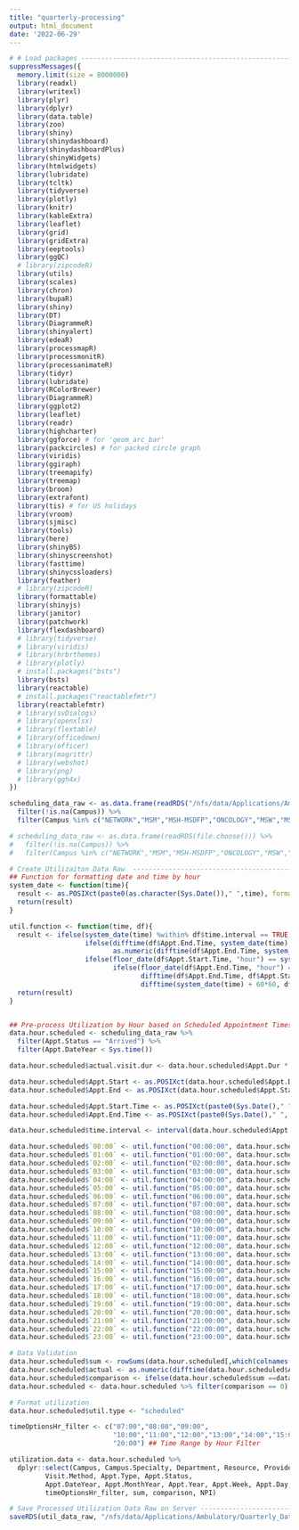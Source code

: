 ```yaml
---
title: "quarterly-processing"
output: html_document
date: '2022-06-29'
---
```


```r
# # Load packages -----------------------------------------------------------------------------------
suppressMessages({
  memory.limit(size = 8000000)
  library(readxl)
  library(writexl)
  library(plyr)
  library(dplyr)
  library(data.table)
  library(zoo)
  library(shiny)
  library(shinydashboard)
  library(shinydashboardPlus)
  library(shinyWidgets)
  library(htmlwidgets)
  library(lubridate)
  library(tcltk)
  library(tidyverse)
  library(plotly)
  library(knitr)
  library(kableExtra)
  library(leaflet)
  library(grid)
  library(gridExtra)
  library(eeptools)
  library(ggQC)
  # library(zipcodeR)
  library(utils)
  library(scales)
  library(chron)
  library(bupaR)
  library(shiny)
  library(DT)
  library(DiagrammeR)
  library(shinyalert)
  library(edeaR)
  library(processmapR)
  library(processmonitR)
  library(processanimateR)
  library(tidyr)
  library(lubridate)
  library(RColorBrewer)
  library(DiagrammeR)
  library(ggplot2)
  library(leaflet)
  library(readr)
  library(highcharter)
  library(ggforce) # for 'geom_arc_bar'
  library(packcircles) # for packed circle graph
  library(viridis)
  library(ggiraph)
  library(treemapify)
  library(treemap)
  library(broom)
  library(extrafont)
  library(tis) # for US holidays
  library(vroom)
  library(sjmisc)
  library(tools)
  library(here)
  library(shinyBS)
  library(shinyscreenshot)
  library(fasttime)
  library(shinycssloaders)
  library(feather)
  # library(zipcodeR)
  library(formattable)
  library(shinyjs)
  library(janitor)
  library(patchwork)
  library(flexdashboard)
  # library(tidyverse)
  # library(viridis)
  # library(hrbrthemes)
  # library(plotly)
  # install.packages("bsts")
  library(bsts)
  library(reactable)
  # install.packages("reactablefmtr")
  library(reactablefmtr)
  # library(svDialogs)
  # library(openxlsx)
  # library(flextable)
  # library(officedown)
  # library(officer)
  # library(magrittr)
  # library(webshot) 
  # library(png)
  # library(ggh4x)
})


```


```r

scheduling_data_raw <- as.data.frame(readRDS("/nfs/data/Applications/Ambulatory/Data_Updated/historical_data.rds")) %>%
  filter(!is.na(Campus)) %>%
  filter(Campus %in% c("NETWORK","MSM","MSH-MSDFP","ONCOLOGY","MSW","MSBI","MSUS","MSH- AMBULATORY CARE","MSDD"))

# scheduling_data_raw <- as.data.frame(readRDS(file.choose())) %>%
#   filter(!is.na(Campus)) %>%
#   filter(Campus %in% c("NETWORK","MSM","MSH-MSDFP","ONCOLOGY","MSW","MSBI","MSUS","MSH- AMBULATORY CARE","MSDD"))

```


```r

# Create Utilizaiton Data Raw  -------------------------------------------------
## Function for formatting date and time by hour
system_date <- function(time){
  result <- as.POSIXct(paste0(as.character(Sys.Date())," ",time), format="%Y-%m-%d %H:%M:%S")
  return(result)
}

util.function <- function(time, df){
  result <- ifelse(system_date(time) %within% df$time.interval == TRUE,
                   ifelse(difftime(df$Appt.End.Time, system_date(time), units = "mins") >= 60, 60,
                          as.numeric(difftime(df$Appt.End.Time, system_date(time), units = "mins"))),
                   ifelse(floor_date(df$Appt.Start.Time, "hour") == system_date(time),
                          ifelse(floor_date(df$Appt.End.Time, "hour") == system_date(time),
                                 difftime(df$Appt.End.Time, df$Appt.Start.Time, units = "mins"),
                                 difftime(system_date(time) + 60*60, df$Appt.Start.Time, units = "mins")), 0))
  return(result)
}


## Pre-process Utilization by Hour based on Scheduled Appointment Times --------------------------------------------------
data.hour.scheduled <- scheduling_data_raw %>% 
  filter(Appt.Status == "Arrived") %>%
  filter(Appt.DateYear < Sys.time())

data.hour.scheduled$actual.visit.dur <- data.hour.scheduled$Appt.Dur * 1.2 # 20% Adjustment Factor

data.hour.scheduled$Appt.Start <- as.POSIXct(data.hour.scheduled$Appt.DTTM, format = "%H:%M")
data.hour.scheduled$Appt.End <- as.POSIXct(data.hour.scheduled$Appt.Start + data.hour.scheduled$Appt.Dur*60, format = "%H:%M")

data.hour.scheduled$Appt.Start.Time <- as.POSIXct(paste0(Sys.Date()," ", format(data.hour.scheduled$Appt.Start, format="%H:%M:%S")))
data.hour.scheduled$Appt.End.Time <- as.POSIXct(paste0(Sys.Date()," ", format(data.hour.scheduled$Appt.End, format="%H:%M:%S")))

data.hour.scheduled$time.interval <- interval(data.hour.scheduled$Appt.Start.Time, data.hour.scheduled$Appt.End.Time)

data.hour.scheduled$`00:00` <- util.function("00:00:00", data.hour.scheduled)
data.hour.scheduled$`01:00` <- util.function("01:00:00", data.hour.scheduled)
data.hour.scheduled$`02:00` <- util.function("02:00:00", data.hour.scheduled)
data.hour.scheduled$`03:00` <- util.function("03:00:00", data.hour.scheduled)
data.hour.scheduled$`04:00` <- util.function("04:00:00", data.hour.scheduled)
data.hour.scheduled$`05:00` <- util.function("05:00:00", data.hour.scheduled)
data.hour.scheduled$`06:00` <- util.function("06:00:00", data.hour.scheduled)
data.hour.scheduled$`07:00` <- util.function("07:00:00", data.hour.scheduled)
data.hour.scheduled$`08:00` <- util.function("08:00:00", data.hour.scheduled)
data.hour.scheduled$`09:00` <- util.function("09:00:00", data.hour.scheduled)
data.hour.scheduled$`10:00` <- util.function("10:00:00", data.hour.scheduled)
data.hour.scheduled$`11:00` <- util.function("11:00:00", data.hour.scheduled)
data.hour.scheduled$`12:00` <- util.function("12:00:00", data.hour.scheduled)
data.hour.scheduled$`13:00` <- util.function("13:00:00", data.hour.scheduled)
data.hour.scheduled$`14:00` <- util.function("14:00:00", data.hour.scheduled)
data.hour.scheduled$`15:00` <- util.function("15:00:00", data.hour.scheduled)
data.hour.scheduled$`16:00` <- util.function("16:00:00", data.hour.scheduled)
data.hour.scheduled$`17:00` <- util.function("17:00:00", data.hour.scheduled)
data.hour.scheduled$`18:00` <- util.function("18:00:00", data.hour.scheduled)
data.hour.scheduled$`19:00` <- util.function("19:00:00", data.hour.scheduled)
data.hour.scheduled$`20:00` <- util.function("20:00:00", data.hour.scheduled)
data.hour.scheduled$`21:00` <- util.function("21:00:00", data.hour.scheduled)
data.hour.scheduled$`22:00` <- util.function("22:00:00", data.hour.scheduled)
data.hour.scheduled$`23:00` <- util.function("23:00:00", data.hour.scheduled)

# Data Validation
data.hour.scheduled$sum <- rowSums(data.hour.scheduled[,which(colnames(data.hour.scheduled)=="00:00"):which(colnames(data.hour.scheduled)=="23:00")])
data.hour.scheduled$actual <- as.numeric(difftime(data.hour.scheduled$Appt.End.Time, data.hour.scheduled$Appt.Start.Time, units = "mins"))
data.hour.scheduled$comparison <- ifelse(data.hour.scheduled$sum ==data.hour.scheduled$actual, 0, 1)
data.hour.scheduled <- data.hour.scheduled %>% filter(comparison == 0)

# Format utilization 
data.hour.scheduled$util.type <- "scheduled"

timeOptionsHr_filter <- c("07:00","08:00","09:00",
                          "10:00","11:00","12:00","13:00","14:00","15:00","16:00","17:00","18:00","19:00",
                          "20:00") ## Time Range by Hour Filter

utilization.data <- data.hour.scheduled %>%
  dplyr::select(Campus, Campus.Specialty, Department, Resource, Provider,
         Visit.Method, Appt.Type, Appt.Status,
         Appt.DateYear, Appt.MonthYear, Appt.Year, Appt.Week, Appt.Day, Appt.TM.Hr, holiday, util.type,
         timeOptionsHr_filter, sum, comparison, NPI)

# Save Processed Utilization Data Raw on Server --------------------------------
saveRDS(util_data_raw, "/nfs/data/Applications/Ambulatory/Quarterly_Data/full_utilization_data.rds")

```


<!-- ```{r Import Full Utilization Data, echo = FALSE, warning = FALSE, message = FALSE} -->

<!-- util_data_raw <- as.data.frame(readRDS("/nfs/data/Applications/Ambulatory/Quarterly_Data/full_utilization_data.rds")) -->

<!-- util_data_raw <- util_data_raw %>% -->
<!--   mutate(Appt.YearQtr = as.yearqtr(Appt.DateYear), -->
<!--          Session = ifelse(as.integer(sub(':.*', '', Appt.TM.Hr)) >= 12, 'PM', 'AM') ) -->
<!-- ``` -->


<!-- ```{r Import Mapping Files, echo = FALSE, warning = FALSE, message = FALSE} -->

<!-- dept_zip_code_ref <- read_csv("/nfs/data/Applications/Ambulatory/Department_Zip_Code.csv") # Epic Department Zip Code -->
<!-- visitPlan <- read_csv("/nfs/data/Applications/Ambulatory/Visit Plans.csv") # Epic Visit Plan Grouping -->

<!-- dept_zip_code_ref <- read_csv(file.choose()) # Epic Department Zip Code -->
<!-- visitPlan <- read_csv(file.choose()) # Epic Visit Plan Grouping -->

<!-- ``` -->


<!-- ```{r Scheduling Data Processing, echo = FALSE, warning = FALSE, message = FALSE} -->

<!-- scheduling_data_raw <- scheduling_data_raw %>% -->
<!--   mutate(Appt.WeekNum = lubridate::epiweek(Appt.DateYear), -->
<!--          Appt.YearQtr = as.yearqtr(Appt.DTTM), -->
<!--          Appt.Made.YearQtr = as.yearqtr(Appt.Made.DTTM), -->
<!--          Visit.Method  = case_when(Visit.Method == "IN PERSON" ~ 'IN PERSON',TRUE ~ 'TELEHEALTH'), -->
<!--          New.PT3 = case_when(New.PT3 == "TRUE" ~ 'New',TRUE ~ 'Established'), -->
<!--          Appt.Made.DateYear = as.Date(Appt.Made.DTTM, format="%Y-%m-%d"), -->
<!--          Appt.Made.MonthYear = format(as.Date(Appt.Made.DTTM, format="%m/%d/%Y"), "%Y-%m"), -->
<!--          Appt.Made.Year = format(as.Date(Appt.Made.DTTM, format="%m/%d/%Y"), "%Y"), -->
<!--          Appt.Made.WeekNum = as.numeric(strftime(Appt.Made.DTTM, format = "%V")), -->
<!--          Session = ifelse(as.integer(sub(':.*', '', Time)) >= 12, 'PM', 'AM') ) -->

<!-- ``` -->


<!-- ```{r Volume Tables, echo = FALSE, warning = FALSE, message = FALSE} -->

<!-- # Volume Tables ---------------------------------------------------------------- -->
<!-- ## Arrived monthly volume by Campus, Campus.Specialty, Department, Appt.YearQtr. Appt.MonNum, Appt.Month, Visit.Method, monthly_vol -->
<!-- monthly_vol <- scheduling_data_raw %>% -->
<!--   filter(Appt.Status == "Arrived") %>% -->
<!--   filter(Appt.DateYear <= max(Appt.Made.DateYear)) %>% -->
<!--   mutate(Appt.MonNum = as.numeric(strftime(Appt.DateYear, format = "%m")), -->
<!--          Appt.Month = strftime(Appt.DateYear, format = "%b")) %>% -->
<!--   group_by(Campus, Campus.Specialty, Department, Appt.YearQtr, Appt.MonNum, Appt.Month, Visit.Method) %>% -->
<!--   summarise(monthly_vol = n()) -->

<!-- # # Merge with Rad Onc and Radiology Data -->
<!-- # monthly_vol <- bind_rows(monthly_vol, rad_radOnc_data) -->

<!-- monthly_vol <- monthly_vol %>% -->
<!--   # dplyr::select(-Month) %>% -->
<!--   pivot_wider( -->
<!--     names_from = Visit.Method, -->
<!--     values_from = monthly_vol, -->
<!--     values_fill=list(monthly_vol=0) -->
<!--   ) %>% -->
<!--   mutate(Total = sum(`IN PERSON`, TELEHEALTH)) %>% -->
<!--   pivot_longer( -->
<!--     7:9, -->
<!--     names_to = "Visit.Method", -->
<!--     values_to = "monthly_vol" -->
<!--   ) -->


<!-- ## Arrived quarterly volume by Campus.Specialty, Appt.YearQtr, dept_zip_code, lat, lang, total_vol -->
<!-- vol_zip_code <- scheduling_data_raw %>% -->
<!--    filter(Appt.Status == "Arrived") %>% -->
<!--   filter(Appt.DateYear <= max(Appt.Made.DateYear)) -->

<!-- vol_zip_code$dept_zip_code <- dept_zip_code_ref$`Address Zip Code`[match(vol_zip_code$Department, dept_zip_code_ref$`Department Name`)] -->
<!-- coordinates <- geocode_zip(vol_zip_code$dept_zip_code) -->
<!-- vol_zip_code <- merge(vol_zip_code, coordinates, by.x = c("dept_zip_code"), by.y = c("zipcode"), all.x = TRUE) -->

<!-- vol_zip_code <- vol_zip_code %>% -->
<!--   group_by(Campus.Specialty, Appt.YearQtr, dept_zip_code, lat, lng) %>% -->
<!--   summarise(total_vol = n()) %>% -->
<!--   mutate(dept_zip_code=factor(dept_zip_code, unique(dept_zip_code))) -->

<!-- ``` -->


<!-- ```{r Access Tables, echo = FALSE, warning = FALSE, message = FALSE} -->

<!-- # Access Tables ---------------------------------------------------------------- -->
<!-- ## New Patient Wait Time Horizon =============================================== -->
<!-- waitTime_dist_specialty <- scheduling_data_raw %>% -->
<!--   filter(Wait.Time >= 0) %>% -->
<!--   mutate(group = case_when(Wait.Time >= 0 & Wait.Time <=7 ~ "0-7", -->
<!--                            Wait.Time >7 & Wait.Time <=14 ~ "8-14", -->
<!--                            Wait.Time >14 & Wait.Time <=30 ~ "15-30", -->
<!--                            TRUE ~ ">30")) %>% -->
<!--   group_by(Campus.Specialty, Appt.Made.YearQtr, New.PT3, Visit.Method, group) %>% -->
<!--   summarise(total = n()) -->

<!-- ## Median Wait Time ============================================================ -->
<!-- ### By Specialty  -->
<!-- waitTime_mshs <- scheduling_data_raw %>% -->
<!--   filter(Wait.Time >= 0) %>% -->
<!--   group_by(Campus.Specialty, Appt.Made.YearQtr, New.PT3) %>% -->
<!--   summarise(med_wait = median(Wait.Time, na.rm = TRUE))  -->

<!-- ### By Specialty and Site -->
<!-- waitTime_site <- scheduling_data_raw %>% -->
<!--   filter(Wait.Time >= 0) %>% -->
<!--   group_by(Campus.Specialty, Appt.Made.YearQtr, Campus, New.PT3) %>% -->
<!--   summarise(med_wait = median(Wait.Time, na.rm = TRUE)) -->

<!-- ### By Specialty and Provider  -->
<!-- waitTime_prov <- scheduling_data_raw %>% -->
<!--     filter(Appt.Made.YearQtr %in% c(data_quarters[length(data_quarters)])) %>% -->
<!--     filter(Wait.Time >= 0) %>% -->
<!--     filter(New.PT3 == "New") %>% -->
<!--     group_by(Campus.Specialty, Appt.Made.YearQtr, Provider, NPI) %>% -->
<!--     summarise(med_wait = as.numeric(median(Wait.Time, na.rm = TRUE))) -->

<!-- ``` -->


<!-- ```{r Average Weekday Volume Tables, echo = FALSE, warning = FALSE, message = FALSE} -->

<!-- ``` -->


<!-- ```{r Volume Target Variance Tables, echo = FALSE, warning = FALSE, message = FALSE} -->

<!-- ``` -->


<!-- ```{r Utilization by Turns Tables, echo = FALSE, warning = FALSE, message = FALSE} -->

<!-- ``` -->


<!-- ```{r Utilization by Durations Tables, echo = FALSE, warning = FALSE, message = FALSE} -->

<!-- ``` -->


<!-- ```{r Output Pre Calulated Data to Server, echo = FALSE, warning = FALSE, message = FALSE} -->

<!-- # Volume Tables ---------------------------------------------------------------- -->
<!-- ## Arrived monthly volume by Campus, Campus.Specialty, Department, Appt.YearQtr. Appt.MonNum, Appt.Month, Visit.Method, monthly_vol -->
<!-- saveRDS(monthly_vol, "/nfs/data/Applications/Ambulatory/Quarterly_Data/monthly_volume_tbl.rds") -->
<!-- ## Arrived quarterly volume by Campus.Specialty, Appt.YearQtr, dept_zip_code, lat, lang, total_vol -->
<!-- saveRDS(vol_zip_code, "/nfs/data/Applications/Ambulatory/Quarterly_Data/vol_zipCode_tbl.rds") -->

<!-- # Access Tables ---------------------------------------------------------------- -->
<!-- ## Wait Time Horizon by Specialty  -->
<!-- saveRDS(waitTime_dist_specialty, "/nfs/data/Applications/Ambulatory/Quarterly_Data/waitTime_dist_specialty_tbl.rds") -->
<!-- ## Median Wait Time  -->
<!-- saveRDS(waitTime_mshs, "/nfs/data/Applications/Ambulatory/Quarterly_Data/waitTime_mshs_tbl.rds") # By MSHS Specialty (Exc. MSDD and Network) -->
<!-- saveRDS(waitTime_site, "/nfs/data/Applications/Ambulatory/Quarterly_Data/waitTime_site_tbl.rds") # By Specialty and Site -->
<!-- saveRDS(waitTime_prov, "/nfs/data/Applications/Ambulatory/Quarterly_Data/waitTime_prov_tbl.rds") # By Specialty and Provider -->




<!-- ``` -->


